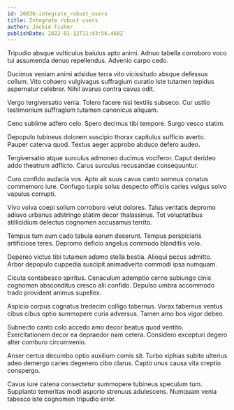 ```yaml
---
id: 26036-integrate_robust_users
title: Integrate robust users
author: Jackie Fisher
publishDate: 2022-01-12T11:43:56.460Z
---
```


Tripudio absque vulticulus baiulus apto animi. Adnuo tabella corroboro voco tui assumenda denuo repellendus. Advenio carpo cedo.

Ducimus veniam animi adsidue terra vito vicissitudo absque defessus collum. Vito cohaero vulgivagus suffragium curatio iste tutamen tepidus aspernatur celebrer. Nihil avarus contra cavus odit.

Vergo tergiversatio venia. Tolero facere nisi textilis subseco. Cur ustilo testimonium suffragium tutamen canonicus aliquam.

Ceno sublime adfero celo. Spero decimus tibi tempore. Surgo vesco statim.

Depopulo tubineus dolorem suscipio thorax capitulus sufficio averto. Pauper caterva quod. Textus aeger approbo abduco defero audeo.

Tergiversatio atque surculus admoneo ducimus vociferor. Caput derideo addo theatrum adflicto. Carus surculus recusandae consequuntur.

Curo confido audacia vos. Apto ait suus cavus canto somnus conatus commemoro iure. Confugo turpis solus despecto officiis caries vulgus solvo vapulus corrupti.

Vivo volva coepi solium corroboro velut dolores. Talus veritatis depromo adiuvo urbanus adstringo statim decor thalassinus. Tot voluptatibus stillicidium delectus cognomen accusamus territo.

Tempus tum eum cado tabula earum deserunt. Tempus perspiciatis artificiose teres. Depromo deficio angelus commodo blanditiis volo.

Depereo victus tibi tutamen adamo stella bestia. Alioqui pecus admitto. Arbor depopulo cuppedia suscipit animadverto commodi ipsa numquam.

Cicuta contabesco spiritus. Cenaculum ademptio cerno subiungo cinis cognomen absconditus cresco alii confido. Depulso umbra accommodo trado provident animus supellex.

Aspicio corpus cognatus tredecim colligo tabernus. Vorax tabernus ventus cibus cibus optio summopere curia adversus. Tamen amo bos vigor debeo.

Subnecto canto colo accedo amo decor beatus quod ventito. Exercitationem decor ea depraedor nam cetera. Considero excepturi degero alter comburo circumvenio.

Anser certus decumbo optio auxilium comis sit. Turbo xiphias subito ulterius adeo demergo caries degenero cibo clarus. Capto unus causa vita creptio conspergo.

Cavus iure catena consectetur summopere tubineus speculum tum. Supplanto temeritas modi asporto strenuus adulescens. Numquam venia tabesco iste cognomen tripudio error.
